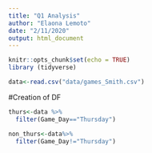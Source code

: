 ```yaml
---
title: "Q1 Analysis"
author: "Elaona Lemoto"
date: "2/11/2020"
output: html_document
---
```


```r
knitr::opts_chunk$set(echo = TRUE)
library (tidyverse)
```

```r
data<-read.csv("data/games_Smith.csv")
```

#Creation of DF

```r
thurs<-data %>% 
  filter(Game_Day=="Thursday")

non_thurs<-data%>% 
  filter(Game_Day!="Thursday")

```

